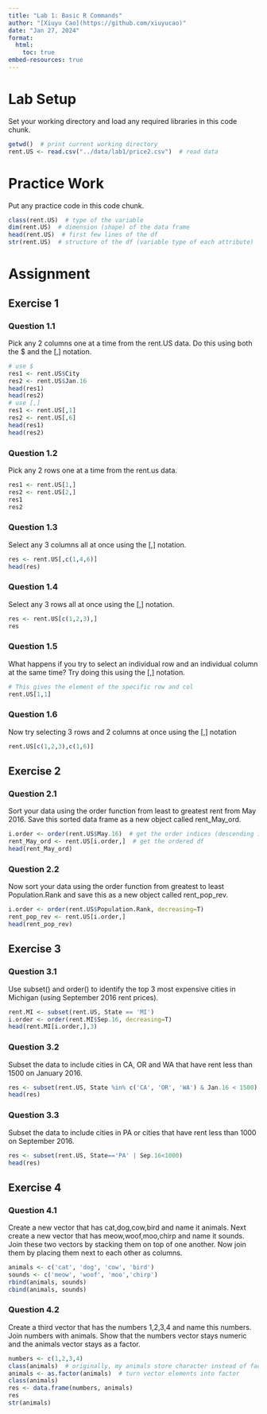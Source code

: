 ```yaml
---
title: "Lab 1: Basic R Commands"
author: "[Xiuyu Cao](https://github.com/xiuyucao)"
date: "Jan 27, 2024"
format:
  html:
    toc: true
embed-resources: true
---
```


# Lab Setup
Set your working directory and load any required libraries in this code chunk.
```r
getwd()  # print current working directory
rent.US <- read.csv("../data/lab1/price2.csv")  # read data
```

# Practice Work
Put any practice code in this code chunk. 
```r
class(rent.US)  # type of the variable
dim(rent.US)  # dimension (shape) of the data frame
head(rent.US)  # first few lines of the df
str(rent.US)  # structure of the df (variable type of each attribute)
```

# Assignment
## Exercise 1
### Question 1.1
Pick any 2 columns one at a time from the rent.US data. Do this using both the $ and the [,] notation.
```r
# use $
res1 <- rent.US$City
res2 <- rent.US$Jan.16
head(res1)
head(res2)
# use [,]
res1 <- rent.US[,1]
res2 <- rent.US[,6]
head(res1)
head(res2)
```

### Question 1.2
Pick any 2 rows one at a time from the rent.us data.
```r
res1 <- rent.US[1,]
res2 <- rent.US[2,]
res1
res2
```

### Question 1.3
Select any 3 columns all at once using the [,] notation.
```r
res <- rent.US[,c(1,4,6)]
head(res)
```

### Question 1.4
Select any 3 rows all at once using the [,] notation.
```r
res <- rent.US[c(1,2,3),]
res
```

### Question 1.5
What happens if you try to select an individual row and an individual column at the same time? Try doing this using the [,] notation.
```r
# This gives the element of the specific row and col
rent.US[1,1]
```

### Question 1.6
Now try selecting 3 rows and 2 columns at once using the [,] notation
```r
rent.US[c(1,2,3),c(1,6)]
```

## Exercise 2

### Question 2.1
Sort your data using the order function from least to greatest rent from May 2016. Save this sorted data frame as a new object called rent_May_ord.
```r
i.order <- order(rent.US$May.16)  # get the order indices (descending is F by default)
rent_May_ord <- rent.US[i.order,]  # get the ordered df
head(rent_May_ord)
```

### Question 2.2
Now sort your data using the order function from greatest to least Population.Rank and save this as a new object called rent_pop_rev.
```r
i.order <- order(rent.US$Population.Rank, decreasing=T)
rent_pop_rev <- rent.US[i.order,]
head(rent_pop_rev)
```

## Exercise 3
### Question 3.1
Use subset() and order() to identify the top 3 most expensive cities in Michigan (using September 2016 rent prices).
```r
rent.MI <- subset(rent.US, State == 'MI')
i.order <- order(rent.MI$Sep.16, decreasing=T)
head(rent.MI[i.order,],3)
```

### Question 3.2
Subset the data to include cities in CA, OR and WA that have rent less than 1500 on January 2016.
```r
res <- subset(rent.US, State %in% c('CA', 'OR', 'WA') & Jan.16 < 1500)
head(res)
```

### Question 3.3
Subset the data to include cities in PA or cities that have rent less than 1000 on September 2016.
```r
res <- subset(rent.US, State=='PA' | Sep.16<1000)
head(res)
```

## Exercise 4

### Question 4.1
Create a new vector that has cat,dog,cow,bird and name it animals. Next create a new vector that has meow,woof,moo,chirp and name it sounds. Join these two vectors by stacking them on top of one another. Now join them by placing them next to each other as columns.
```r
animals <- c('cat', 'dog', 'cow', 'bird')
sounds <- c('meow', 'woof', 'moo','chirp')
rbind(animals, sounds)
cbind(animals, sounds)
```

### Question 4.2
Create a third vector that has the numbers 1,2,3,4 and name this numbers. Join numbers with animals. Show that the numbers vector stays numeric and the animals vector stays as a factor.
```r
numbers <- c(1,2,3,4)
class(animals)  # originally, my animals store character instead of factor
animals <- as.factor(animals)  # turn vector elements into factor
class(animals)
res <- data.frame(numbers, animals)
res
str(animals)
```

